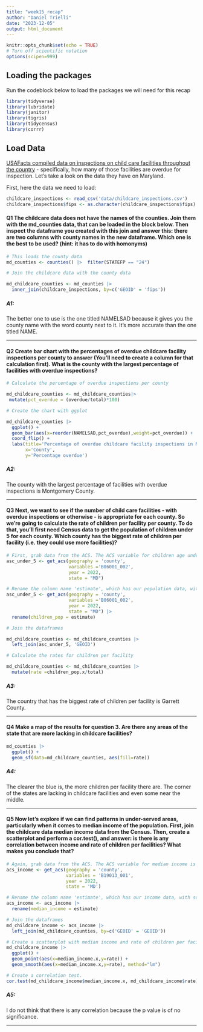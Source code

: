 ```yaml
---
title: "week15_recap"
author: "Daniel Trielli"
date: "2023-12-05"
output: html_document
---
```


```r
knitr::opts_chunk$set(echo = TRUE)
# Turn off scientific notation
options(scipen=999)
```

## Loading the packages

Run the codeblock below to load the packages we will need for this recap

```r
library(tidyverse)
library(lubridate)
library(janitor)
library(tigris)
library(tidycensus)
library(corrr)
```

## Load Data

[USAFacts compiled data on inspections on child care facilities throughout the country](https://usafacts.org/data-projects/childcare-inspections) - specifically, how many of those facilities are overdue for inspection. Let's take a look on the data they have on Maryland.

First, here the data we need to load:

```r
childcare_inspections <- read_csv('data/childcare_inspections.csv')
childcare_inspections$fips <- as.character(childcare_inspections$fips)
```

#### **Q1** The childcare data does not have the names of the counties. Join them with the md_counties data, that can be loaded in the block below. Then inspect the dataframe you created with this join and answer this: there are two columns with county names in the new dataframe. Which one is the best to be used? (hint: it has to do with homonyms)

```r
# This loads the county data
md_counties <- counties() |>  filter(STATEFP == "24")
```

```r
# Join the childcare data with the county data 

md_childcare_counties <- md_counties |>
  inner_join(childcare_inspections, by=c('GEOID' = 'fips'))
```

##### A1:

The better one to use is the one titled NAMELSAD because it gives you the county name with the word county next to it. It's more accurate than the one titled NAME.

------------------------------------------------------------------------

#### **Q2** Create bar chart with the percentages of overdue childcare facility inspections per county to answer (You'll need to create a column for that calculation first). What is the county with the largest percentage of facilities with overdue inspections?

```r
# Calculate the percentage of overdue inspections per county

md_childcare_counties <- md_childcare_counties|>
 mutate(pct_overdue = (overdue/total)*100)

# Create the chart with ggplot

md_childcare_counties |>
  ggplot() + 
  geom_bar(aes(x=reorder(NAMELSAD,pct_overdue),weight=pct_overdue)) +
  coord_flip() +
  labs(title='Percentage of overdue childcare facility inspections in MD',
       x='County',
       y='Percentage overdue')

```

##### **A2:**

The county with the largest percentage of facilities with overdue inspections is Montgomery County.

------------------------------------------------------------------------

#### **Q3** Next, we want to see if the number of child care facilities - with overdue inspections or otherwise - is appropriate for each county. So we're going to calculate the rate of children per facility per county. To do that, you'll first need Census data to get the population of children under 5 for each county. Which county has the biggest rate of children per facility (i.e. they could use more facilities)?

```r
# First, grab data from the ACS. The ACS variable for children age under 5 is B06001_002 We want 2022 data.
asc_under_5 <- get_acs(geography = 'county', 
                       variables ='B06001_002',
                       year = 2022,
                       state = "MD") 
```

```r
# Rename the column name 'estimate', which has our population data, with something more useful, like 'children_pop'
asc_under_5 <- get_acs(geography = 'county', 
                       variables ='B06001_002',
                       year = 2022,
                       state = "MD") |>
  rename(children_pop = estimate)
```

```r
# Join the dataframes

md_childcare_counties <- md_childcare_counties |>
  left_join(asc_under_5, 'GEOID')

# Calculate the rates for children per facility

md_childcare_counties <- md_childcare_counties |> 
  mutate(rate =children_pop.x/total)
```

##### **A3:**

The country that has the biggest rate of children per facility is Garrett County.

------------------------------------------------------------------------

#### **Q4** Make a map of the results for question 3. Are there any areas of the state that are more lacking in childcare facilities?

```r

md_counties |>
  ggplot() +
  geom_sf(data=md_childcare_counties, aes(fill=rate))
```

##### **A4**:

The clearer the blue is, the more children per facility there are. The corner of the states are lacking in childcare facilities and even some near the middle.

------------------------------------------------------------------------

#### **Q5** Now let's explore if we can find patterns in under-served areas, particularly when it comes to median income of the population. First, join the childcare data median income data from the Census. Then, create a scatterplot and perform a cor.test(), and answer: is there is any correlation between income and rate of children per facilities? What makes you conclude that?

```r
# Again, grab data from the ACS. The ACS variable for median income is B19013_001. We want 2022 data again.
acs_income <- get_acs(geography = 'county',
                      variables = 'B19013_001',
                      year = 2022,
                      state = 'MD')
```

```r
# Rename the column name 'estimate', which has our income data, with something more useful, like 'median_income'
acs_income <- acs_income |>
  rename(median_income = estimate)
```

```r
# Join the dataframes
md_childcare_income <- acs_income |>
  left_join(md_childcare_counties, by=c('GEOID' = 'GEOID'))
```

```r
# Create a scatterplot with median income and rate of children per facility
md_childcare_income |>
  ggplot() +
  geom_point(aes(x=median_income.x,y=rate)) +
  geom_smooth(aes(x=median_income.x,y=rate), method="lm")
```

```r
# Create a correlation test.
cor.test(md_childcare_income$median_income.x, md_childcare_income$rate)
```

##### A5:

I do not think that there is any correlation because the p value is of no significance.

------------------------------------------------------------------------
